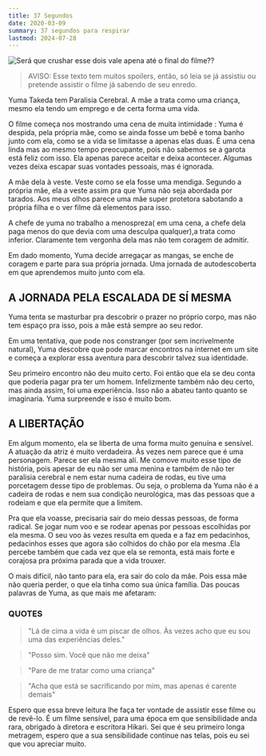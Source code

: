 ```yaml
---
title: 37 Segundos
date: 2020-03-09
summary: 37 segundos para respirar
lastmod: 2024-07-28
---
```


![Será que crushar esse dois vale apena até o final do filme??](/static/images/blogs/37-segundos/37-segundos.jpg)

> AVISO: Esse texto tem muitos spoilers, então, só leia se já assistiu ou pretende assistir o filme já sabendo de seu enredo.

Yuma Takeda tem Paralisia Cerebral. A mãe a trata como uma criança, mesmo ela tendo um emprego e de certa forma uma vida.

O filme começa nos mostrando uma cena de muita intimidade : Yuma é despida, pela própria mãe, como se ainda fosse um bebê e toma banho junto com ela, como se a vida se limitasse a apenas elas duas. É uma cena linda mas ao mesmo tempo preocupante, pois não sabemos se a garota está feliz com isso. Ela apenas parece aceitar e deixa acontecer. Algumas vezes deixa escapar suas vontades pessoais, mas é ignorada.

A mãe dela à veste. Veste como se ela fosse uma mendiga. Segundo a própria mãe, ela a veste assim pra que Yuma não seja abordada por tarados. Aos meus olhos parece uma mãe super protetora sabotando a própria filha e o ver filme dá elementos para isso.

A chefe de yuma no trabalho a menospreza( em uma cena, a chefe dela paga menos do que devia com uma desculpa qualquer),a trata como inferior. Claramente tem vergonha dela mas não tem coragem de admitir.

Em dado momento, Yuma decide arregaçar as mangas, se enche de coragem e parte para sua própria jornada. Uma jornada de autodescoberta em que aprendemos muito junto com ela.

## A JORNADA PELA ESCALADA DE SÍ MESMA

Yuma tenta se masturbar pra descobrir o prazer no próprio corpo, mas não tem espaço pra isso, pois a mãe está sempre ao seu redor.

Em uma tentativa, que pode nos constranger (por sem incrivelmente natural), Yuma descobre que pode marcar encontros na internet em um site e começa a explorar essa aventura para descobrir talvez sua identidade.

Seu primeiro encontro não deu muito certo. Foi então que ela se deu conta que poderia pagar pra ter um homem.
Infelizmente também não deu certo, mas ainda assim, foi uma experiência. Isso não a abateu tanto quanto se imaginaria. Yuma surpreende e isso é muito bom.

## A LIBERTAÇÃO

Em algum momento, ela se liberta de uma forma muito genuína e sensível. A atuação da atriz é muito verdadeira. Às vezes nem parece que é uma personagem. Parece ser ela mesma alí. Me comove muito esse tipo de história, pois apesar de eu não ser uma menina e também de não ter paralisia cerebral e nem estar numa cadeira de rodas, eu tive uma porcetagem desse tipo de problemas. Ou seja, o problema da Yuma não é a cadeira de rodas e nem sua condição neurológica, mas das pessoas que a rodeiam e que ela permite que a limitem.

Pra que ela voasse, precisaria sair do meio dessas pessoas, de forma radical. Se jogar num voo e se rodear apenas por pessoas escolhidas por ela mesma.
O seu voo às vezes resulta em queda e a faz em pedacinhos, pedacinhos esses que agora são colhidos do chão por ela mesma .Ela percebe também que cada vez que ela se remonta, está mais forte e corajosa pra próxima parada que a vida trouxer.

O mais difícil, não tanto para ela, era sair do colo da mãe. Pois essa mãe não queria perder, o que ela tinha como sua única família.
Das poucas palavras de Yuma, as que mais me afetaram:

### QUOTES

> "Lá de cima a vida é um piscar de olhos.
> Às vezes acho que eu sou uma das experiências deles."

> "Posso sim. Você que não me deixa"

> "Pare de me tratar como uma criança"

> "Acha que está se sacrificando por mim, mas apenas é carente demais"

Espero que essa breve leitura lhe faça ter vontade de assistir esse filme ou de revê-lo. É um filme sensível, para uma época em que sensibilidade anda rara, obrigado à diretora e escritora Hikari. Sei que é seu primeiro longa metragem, espero que a sua sensibilidade continue nas telas, pois eu sei que vou apreciar muito.
